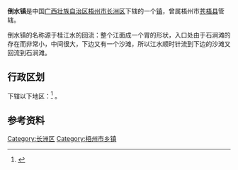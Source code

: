 {{unreferenced|time=2011-06-14T16:32:21+00:00}}
{{中国乡级行政区|45/04/05/102/000}}
'''倒水镇'''是中国[[广西壮族自治区|广西壮族自治区]][[梧州市|梧州市]][[长洲区|长洲区]]下辖的一个[[行政建制镇|镇]]，曾属梧州市[[苍梧县|苍梧县]]管辖。

倒水镇的名称源于桂江水的回流：整个江面成一个胃的形状，入口处由于石涧滩的存在而非常小，中间很大，下边又有一个沙滩，所以江水顺时针流到下边的沙滩又回流到石涧滩。

== 行政区划 ==
{{PAGENAMEBASE}}下辖以下地区：<ref>{{PRC admin/ref sgc|45/04/05/102/000}}</ref>
{{PRC admin/children|45/04/05/102/000}}。

== 参考资料 ==
{{reflist}}

{{GuangXi-stub}}
{{长洲区行政区划}}
[[Category:长洲区|Category:长洲区]]
[[Category:梧州市乡镇|Category:梧州市乡镇]]
{{DEFAULTSORT:倒水镇}}